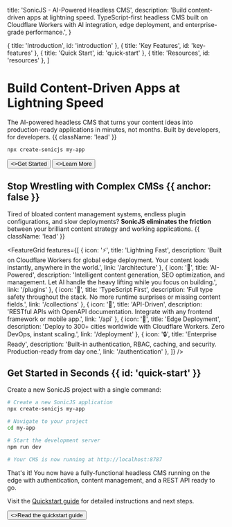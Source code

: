 
  title: 'SonicJS - AI-Powered Headless CMS',
  description:
    'Build content-driven apps at lightning speed. TypeScript-first headless CMS built on Cloudflare Workers with AI integration, edge deployment, and enterprise-grade performance.',
}

  { title: 'Introduction', id: 'introduction' },
  { title: 'Key Features', id: 'key-features' },
  { title: 'Quick Start', id: 'quick-start' },
  { title: 'Resources', id: 'resources' },
]

<HeroPattern />

# Build Content-Driven Apps at Lightning Speed

The AI-powered headless CMS that turns your content ideas into production-ready applications in minutes, not months. Built by developers, for developers. {{ className: 'lead' }}

```bash
npx create-sonicjs my-app
```

<div className="not-prose mt-6 mb-16 flex gap-3">
  <Button href="/quickstart" arrow="right">
    <>Get Started</>
  </Button>
  <Button href="/architecture" variant="outline">
    <>Learn More</>
  </Button>
</div>

## Stop Wrestling with Complex CMSs {{ anchor: false }}

Tired of bloated content management systems, endless plugin configurations, and slow deployments? **SonicJS eliminates the friction** between your brilliant content strategy and working applications. {{ className: 'lead' }}

<FeatureGrid
  features={[
    {
      icon: '⚡',
      title: 'Lightning Fast',
      description: 'Built on Cloudflare Workers for global edge deployment. Your content loads instantly, anywhere in the world.',
      link: '/architecture'
    },
    {
      icon: '🤖',
      title: 'AI-Powered',
      description: 'Intelligent content generation, SEO optimization, and management. Let AI handle the heavy lifting while you focus on building.',
      link: '/plugins'
    },
    {
      icon: '🎯',
      title: 'TypeScript First',
      description: 'Full type safety throughout the stack. No more runtime surprises or missing content fields.',
      link: '/collections'
    },
    {
      icon: '📱',
      title: 'API-Driven',
      description: 'RESTful APIs with OpenAPI documentation. Integrate with any frontend framework or mobile app.',
      link: '/api'
    },
    {
      icon: '🚀',
      title: 'Edge Deployment',
      description: 'Deploy to 300+ cities worldwide with Cloudflare Workers. Zero DevOps, instant scaling.',
      link: '/deployment'
    },
    {
      icon: '🔒',
      title: 'Enterprise Ready',
      description: 'Built-in authentication, RBAC, caching, and security. Production-ready from day one.',
      link: '/authentication'
    },
  ]}
/>

## Get Started in Seconds {{ id: 'quick-start' }}

Create a new SonicJS project with a single command:

```bash {{ title: 'Create New Project' }}
# Create a new SonicJS application
npx create-sonicjs my-app

# Navigate to your project
cd my-app

# Start the development server
npm run dev

# Your CMS is now running at http://localhost:8787
```

That's it! You now have a fully-functional headless CMS running on the edge with authentication, content management, and a REST API ready to go.

Visit the [Quickstart guide](/quickstart) for detailed instructions and next steps.

<div className="not-prose">
  <Button href="/quickstart" variant="text" arrow="right">
    <>Read the quickstart guide</>
  </Button>
</div>

<Guides />

<Resources />
